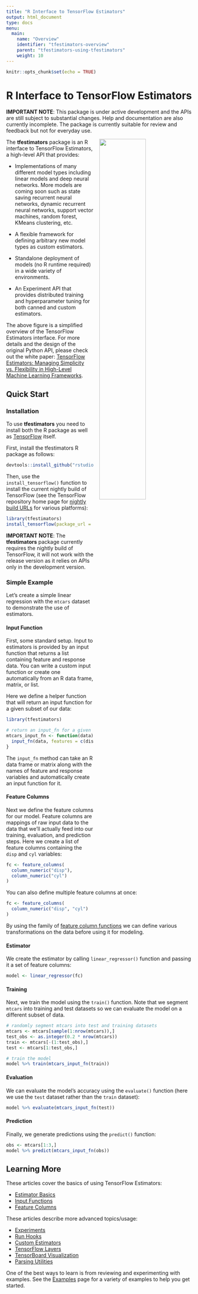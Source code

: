 ```yaml
---
title: "R Interface to TensorFlow Estimators"
output: html_document
type: docs
menu:
  main:
    name: "Overview"
    identifier: "tfestimators-overview"
    parent: "tfestimators-using-tfestimators"
    weight: 10
---
```


```r
knitr::opts_chunk$set(echo = TRUE)
```

# R Interface to TensorFlow Estimators

<div class="alert alert-warning" role="alert">
**IMPORTANT NOTE**: This package is under active development and the APIs are still subject to substantial changes. Help and documentation are also currently incomplete. The package is currently suitable for review and feedback but not for everyday use.
</div>



<img src="articles/images/estimator.png" align="right" width="50%" style="margin-left: 15px;">


The **tfestimators** package is an R interface to TensorFlow Estimators, a high-level API that provides:

- Implementations of many different model types including linear models and deep neural networks. More models are coming soon such as state saving recurrent neural networks, dynamic recurrent neural networks, support vector machines, random forest, KMeans clustering, etc. 

- A flexible framework for defining arbitrary new model types as custom estimators.

- Standalone deployment of models (no R runtime required) in a wide variety of environments.

- An Experiment API that provides distributed training and hyperparameter tuning for both canned and custom estimators.

The above figure is a simplified overview of the TensorFlow Estimators interface. For more details and the design of the original Python API, please check out the white paper: [TensorFlow Estimators: Managing Simplicity vs. Flexibility in High-Level Machine Learning Frameworks](http://terrytangyuan.github.io/data/papers/tf-estimators-kdd-paper.pdf).

## Quick Start

### Installation

To use **tfestimators** you need to install both the R package as well as [TensorFlow](https://rstudio.github.io/tensorflow/) itself.

First, install the tfestimators R package as follows:

```r
devtools::install_github("rstudio/tfestimators")
```

Then, use the `install_tensorflow()` function to install the current nightly build of TensorFlow (see the TensorFlow repository home page for [nightly build URLs](https://github.com/tensorflow/tensorflow#installation) for various platforms):

```r
library(tfestimators)
install_tensorflow(package_url = "https://ci.tensorflow.org/view/Nightly/<path-to-tf-package>")
```

<div class="alert alert-warning" role="alert">
**IMPORTANT NOTE**: The **tfestimators** package currently requires the nightly build of TensorFlow, it will not work with the release version as it relies on APIs only in the development version.
</div>




### Simple Example

Let's create a simple linear regression with the `mtcars` dataset to demonstrate the use of estimators.

#### Input Function

First, some standard setup. Input to estimators is provided by an input function that returns a list containing feature and response data. You can write a custom input function or create one automatically from an R data frame, matrix, or list.

Here we define a helper function that will return an input function for a given subset of our data:

```r
library(tfestimators)

# return an input_fn for a given subset of data
mtcars_input_fn <- function(data) {
  input_fn(data, features = c(disp, cyl), response = mpg)
}
```

The `input_fn` method can take an R data frame or matrix along with the names of feature and response variables and automatically create an input function for it.

#### Feature Columns

Next we define the feature columns for our model. Feature columns are mappings of raw input data to the data that we'll actually feed into our training, evaluation, and prediction steps. Here we create a list of feature columns containing the `disp` and `cyl` variables:

```r
fc <- feature_columns(
  column_numeric("disp"),
  column_numeric("cyl")
)
```

You can also define multiple feature columns at once:

```r
fc <- feature_columns( 
  column_numeric("disp", "cyl")
)
```

By using the family of [feature column functions](reference/index.html#section-feature-columns) we can define various transformations on the data before using it for modeling.

#### Estimator

We create the estimator by calling `linear_regressor()` function and passing it a set of feature columns: 

```r
model <- linear_regressor(fc)
```


#### Training

Next, we train the model using the `train()` function. Note that we segment `mtcars` into training and test datasets so we can evaluate the model on a different subset of data.

```r
# randomly segment mtcars into test and training datasets
mtcars <- mtcars[sample(1:nrow(mtcars)),]
test_obs <- as.integer(0.2 * nrow(mtcars))
train <- mtcars[-(1:test_obs),]
test <- mtcars[1:test_obs,]

# train the model
model %>% train(mtcars_input_fn(train))
```

#### Evaluation

We can evaluate the model's accuracy using the `evaluate()` function (here we use the `test` dataset rather than the `train` dataset):

```r
model %>% evaluate(mtcars_input_fn(test))
```

#### Prediction

Finally, we generate predictions using the `predict()` function:

```r
obs <- mtcars[1:3,]
model %>% predict(mtcars_input_fn(obs))
```

## Learning More

These articles cover the basics of using TensorFlow Estimators:

- [Estimator Basics](articles/estimator_basics.html)
- [Input Functions](articles/input_functions.html)
- [Feature Columns](articles/feature_columns.html)

<!--
These articles provide in depth documentation and example uses of canned estimators:

- [Linear Models](articles/linear_estimators.html)
- [Linear/DNN Models](articles/linear_dnn_combined_estimators.html)
- [Support Vector Machines](articles/support_vector_machines.html)
- [Recurrent Neural Networks](articles/recurrent_neural_networks.html)
-->

These articles describe more advanced topics/usage:

- [Experiments](articles/experiments.html)
- [Run Hooks](articles/run_hooks.html)
<!--
- [Run Configuration](articles/run_configuration.html)
-->
- [Custom Estimators](articles/creating_estimators.html)
- [TensorFlow Layers](articles/layers.html)
- [TensorBoard Visualization](articles/tensorboard.html)
- [Parsing Utilities](articles/parsing_spec.html)

One of the best ways to learn is from reviewing and experimenting with examples. See the [Examples](articles/examples/) page for a variety of examples to help you get started.

<!--
When you have built your model and are ready to deploy it, see the [Deployment](articles/deployment.html) page for an in-depth review of deployment options.
-->











